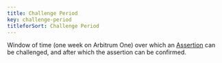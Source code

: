 ```yaml
---
title: Challenge Period
key: challenge-period
titleforSort: Challenge Period
---
```

<p>
Window of time (one week on Arbitrum One) over which an <a href="/intro/glossary#assertion">Assertion</a> can be challenged, and after which the assertion can be confirmed.
</p>
